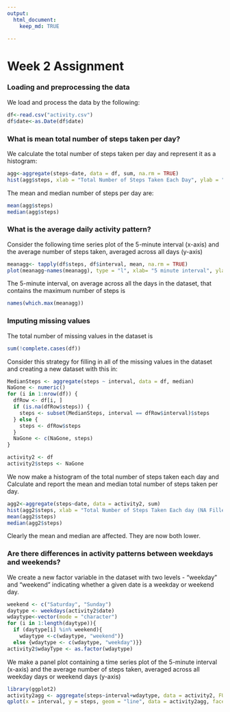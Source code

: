 ```yaml
---
output: 
  html_document:
    keep_md: TRUE

---
```



# Week 2 Assignment


### Loading and preprocessing the data

We load and process the data by the following:
```r
df<-read.csv("activity.csv")
df$date<-as.Date(df$date)
```

### What is mean total number of steps taken per day?
We calculate the total number of steps taken per day and represent it as a histogram:
```r
agg<-aggregate(steps~date, data = df, sum, na.rm = TRUE)
hist(agg$steps, xlab = "Total Number of Steps Taken Each Day", ylab = "Frequency", main = "")
```

The mean and median number of steps per day are:
```r
mean(agg$steps)
median(agg$steps)
```

### What is the average daily activity pattern?

Consider the following time series plot of the 5-minute interval (x-axis) and the average number of steps taken, averaged across all days (y-axis)

```r
meanagg<- tapply(df$steps, df$interval, mean, na.rm = TRUE)
plot(meanagg~names(meanagg), type = "l", xlab= "5 minute interval", ylab = "Average number of steps taken")
```

The 5-minute interval, on average across all the days in the dataset, that contains the maximum number of steps is
```r
names(which.max(meanagg))
```
### Imputing missing values

The total number of missing values in the dataset is
```r
sum(!complete.cases(df))
```

Consider this strategy for filling in all of the missing values in the dataset and creating a new dataset with this in:
```r
MedianSteps <- aggregate(steps ~ interval, data = df, median)
NaGone <- numeric()
for (i in 1:nrow(df)) {
  dfRow <- df[i, ]
  if (is.na(dfRow$steps)) {
    steps <- subset(MedianSteps, interval == dfRow$interval)$steps
  } else {
    steps <- dfRow$steps
  }
  NaGone <- c(NaGone, steps)
}

activity2 <- df
activity2$steps <- NaGone
```
We now make a histogram of the total number of steps taken each day and Calculate and report the mean and median total number of steps taken per day.
```r
agg2<-aggregate(steps~date, data = activity2, sum)
hist(agg2$steps, xlab = "Total Number of Steps Taken Each day (NA Filled in)", ylab = "Frequency", main = "")
mean(agg2$steps)
median(agg2$steps)
```
Clearly the mean and median are affected. They are now both lower.

### Are there differences in activity patterns between weekdays and weekends?
We create a new factor variable in the dataset with two levels - "weekday" and "weekend" indicating whether a given date is a weekday or weekend day.
```r
weekend <- c("Saturday", "Sunday")
daytype <- weekdays(activity2$date)
wdaytype<-vector(mode = "character")
for (i in 1:length(daytype)){
  if (daytype[i] %in% weekend){
    wdaytype <-c(wdaytype, "weekend")}
  else {wdaytype <- c(wdaytype, "weekday")}}
activity2$wdayType <- as.factor(wdaytype)
```

We make a panel plot containing a time series plot of the 5-minute interval (x-axis) and the average number of steps taken, averaged across all weekday days or weekend days (y-axis)
```r
library(ggplot2)
activity2agg <- aggregate(steps~interval+wdaytype, data = activity2, FUN = mean)
qplot(x = interval, y = steps, geom = "line", data = activity2agg, facets=.~ wdaytype, xlab = "5 Minute Interval", ylab = "Average Number of Steps")

```
